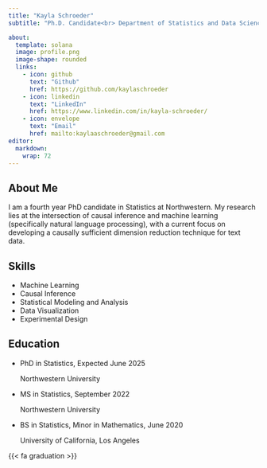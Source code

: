 ```yaml
---
title: "Kayla Schroeder"
subtitle: "Ph.D. Candidate<br> Department of Statistics and Data Science,<br> Northwestern University"

about: 
  template: solana
  image: profile.png
  image-shape: rounded
  links: 
    - icon: github
      text: "Github"
      href: https://github.com/kaylaschroeder 
    - icon: linkedin
      text: "LinkedIn"
      href: https://www.linkedin.com/in/kayla-schroeder/
    - icon: envelope
      text: "Email"
      href: mailto:kaylaaschroeder@gmail.com
editor: 
  markdown: 
    wrap: 72
---
```


## About Me

I am a fourth year PhD candidate in Statistics at Northwestern. My
research lies at the intersection of causal inference and machine
learning (specifically natural language processing), with a current
focus on developing a causally sufficient dimension reduction technique
for text data.

## Skills

- Machine Learning
- Causal Inference
- Statistical Modeling and Analysis
- Data Visualization
- Experimental Design


## Education

<ul class="ul-edu fa-ul">

<li>

<i class="fa-li fa fa-graduation-cap"></i>

::: description
<p class="course">

PhD in Statistics, Expected June 2025

</p>

<p class="institution">

Northwestern University

</p>
:::

</li>

<li>

<i class="fa-li fa fa-graduation-cap"></i>

::: description
<p class="course">

MS in Statistics, September 2022

</p>

<p class="institution">

Northwestern University

</p>
:::

</li>

<li>

<i class="fa-li fa fa-graduation-cap"></i>

::: description
<p class="course">

BS in Statistics, Minor in Mathematics, June 2020

</p>

<p class="institution">

University of California, Los Angeles

</p>
:::

</li>

</ul>

{{< fa graduation >}}


